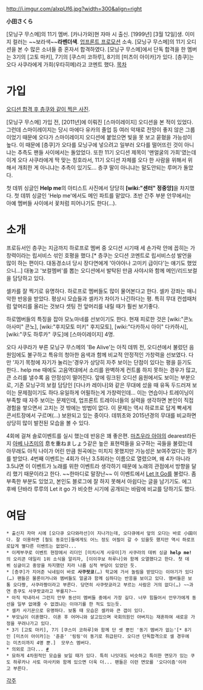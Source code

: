 http://i.imgur.com/aIxpUf6.jpg?width=300&align=right

'''小田さくら'''

[모닝구 무스메]의 11기 멤버. [카나가와]현 자마 시 출신. [1999년] [3월 12일]생.
이미지 컬러는 ~~보라색~~'''라벤더색'''. [[업프론트 프로모션]] 소속.
[모닝구 무스메]의 11기 오디션을 본 수 많은 소녀들 중 혼자서 합격하였다. [모닝구 무스메]에서 단독 합격을 한 멤버는 3기의 [고토 마키], 7기의 [쿠스미 코하루], 8기의 [미츠이 아이카]가 있다. [층쿠]는 오다 사쿠라에게 가희(우타히메)라고 코멘트 했다.
[[목차]]
= 가입 =
[http://dcimg1.dcinside.com/viewimage.php?id=japan_entertainment&no=29bcc427b68277a16fb3dab004c86b6f6b0b0f26ed5ca8b41bf574e5a4a59d615c532cdeb7e24d246633ce195c2b9ab7292f8b81825f86c18c713c45e18041016f9232f795d37afbaa62fc89f7736afeb8e9b6e11085c95118&f_no=24b0d774b5836af637ee82e74585756e6ed7a0ae2b3df0 오디션 합격 후 층쿠와 같이 찍은 사진]. 

[모닝구 무스메] 가입 전, [2011년]에 이뤄진 [스마이레이지] 오디션을 본 적이 있었다. 그런데 스마이레이지는 당시 마에다 유카의 졸업 등 여러 악재로 전망이 좋지 않은 그룹이었기 때문에 오다가 스마이레이지 오디션에 붙었으면 빛을 못 보고 묻혔을 가능성이 높다. 이 때문에 [층쿠]가 오다를 모닝구에 넣으려고 일부러 오다를 떨어뜨린 것이 아니냐는 추측도 팬들 사이에서는 돌았었다. 또한 11기 오디션 제목이 '맨얼굴의 가희'였는데 이게 오다 사쿠라에게 딱 맞는 칭호라서, 11기 오디션 자체를 오다 한 사람을 위해서 위해서 개최한 게 아니냐는 추측이 있기도... 층쿠 딸이 아니냐는 말도안되는 루머가 돌았다.

첫 데뷔 싱글인 '''Help me'''의 아티스트 사진에서 당당히 '''[wiki:"센터" 정중앙]'''을 차지했다. 첫 데뷔 싱글인 'Help me'에서도 메인 파트를 맡았다. 초반 간주 부분 안무에서는 아예 멤버들 사이에서 꽃처럼 피어나기도 한다(…). 

= 소개 =
프로듀서인 층쿠는 지금까지 하로프로 멤버 중 오디션 시기때 세 손가락 안에 꼽히는 가창력이라는 립서비스 섞인 호평을 했다.[* 층쿠는 오디션 코멘트로 립서비스성 발언을 많이 하는 편이다. 대동경소녀 당시 장다연에게 '아야야나 고미키 급이다'는 얘기도 했었으니...] 대놓고 '보컬멤버'를 뽑는 오디션에서 발탁된 만큼 사야시와 함께 메인/리드보컬을 담당하고 있다.

셀카를 잘 찍기로 유명하다. 하로프로 멤버들도 많이 물어본다고 한다. 셀카 강좌는 매니악한 반응을 받았다. 평상시 모습들과 셀카가 차이가 나긴하다는 평. 특히 무대 컨셉때처럼 앞머리를 올리는 것보다 셋팅 전 앞머리를 내릴 때가 훨씬 보기좋다.

하로멤버들의 특징을 잡아 모노마네를 선보이기도 한다. 현재 피로한 것은 [wiki:"콘노 아사미" 콘노], [wiki:"후지모토 미키" 후지모토], [wiki:"다카하시 아이" 다카하시], [wiki:"쿠도 하루카" 쿠도]에 [스마이레이지] 4명.

오다 사쿠라가 부른 모닝구 무스메의 'Be Alive'는 아직 데뷔 전, 오디션에서 불렀던 음원임에도 불구하고 특유의 청아한 음색과 함께 비교적 안정적인 가창력을 선보였다. 다만 '자기 목청에 자기가 눌리는'경우가 상당히 자주 보이는 단점이 있다는 평을 듣기도 한다.. help me 때에도 고음역대에서 소리를 완벽하게 컨트롤 하지 못하는 경우가 많고, 큰 소리를 낼수록 음 안정성이 떨어진다. 앞에 링크된 오디션 음원에서도 보이는 부분으로, 기존 모닝구의 보컬 담당인 [다나카 레이나]와 같은 무대에 섰을 때 유독 두드러져 보이는 문제점이기도 하다.유일하게 어필하는게 가창력인데... 이는 연습이나 트레이닝이 부족할 때 자주 보이는 문제인데, 업프론트 트레이너들의 실력을 생각하면 본인이 직접 경험을 쌓으면서 고치는 것 밖에는 방법이 없다. 이 문제는 역시 하로프로 답게 빡세게 콘서트장에서 구르며(...) 보완되고 있는 중이다. 데뷔초와 2015년경의 무대를 비교하면 상당히 많이 발전된 모습을 볼 수 있다.

4회에 걸쳐 솔로이벤트를 실시 했는데 반응은 꽤 좋은편. [[마츠우라 아야]]의 dearest라든지 [[아베 나츠미]]의 息を重ねましょう같은 높은 표현력들을 요구하는 곡들을 불렀는데 아무래도 아직 나이가 어린 만큼 원곡에는 미치지 못했지만 가능성은 보여주었다는 평가를 받았다.
4번째 이벤트는 4회가 아닌 3.5회라는 이름으로 열렸으며, 왜 4가 아니라 3.5냐면 이 이벤트가 노래를 위한 이벤트라 생각하기 때문에 노래의 관점에서 방향을 달리 했기 때문이라고 한다. ~~한마디로 말장난~~ 이 이벤트에서 [[Let It Go]]를 불렀다. 좀 부족한 부분도 있었고, 본인도 블로그에 잘 하지 못해서 아쉽다는 글을 남기기도. 에그 후배 단바라 루루의 Let it go 가 비슷한 시기에 공개되는 바람에 비교를 당하기도 했다.
= 여담 =
 * 출신지 자마 시에 [오다큐 오다와라선]이 지나가는데, 오다큐에서 앞의 오다는 바로 小田이다. 잘 이용하면 [철도 동호인]들에게도 어느 정도 어필이 갈 수 있을듯 했지만 역시 하로프로답게 별다른 이벤트는 없었다...
 * 이케부쿠로 이벤트 현장에서 리더인 [미치시게 사유미]가 사쿠라의 데뷔 싱글 '''help me!'''의 오리콘 데일리 1위 소식을 알리자, [이이쿠보 하루나]와 함께 오열했다고 한다. 첫 데뷔 싱글이고 중앙을 차지했던 지라 나름 심적 부담이 있었던 듯. 
 * [층쿠]가 지어준 닉네임이 바로 '''사쿠랏쿄'''(…) 학교에 가서 놀림을 받았다는 이야기가 있다(…) 팬들은 물론이거니와 멤버들도 얼굴과 함께 심하다는 반응을 보이고 있다. 멤버들은 보통 오다짱, 사쿠라짱이라고 부른다. 당연히 사쿠랏쿄라고 부르는 사람은 거의 없다(…) ~~과연 층쿠도 사쿠랏쿄라고 부를지?~~
 * 아직 막내라서 그런지 안무 동선이 멤버들 중에서 가장 길다. 너무 힘들어서 안무가에게 동선을 일부 없애줄 수 없겠냐는 이야기를 한 적도 있는듯.
 * 셀카 사기꾼으로 유명하다. 보통 때 모습은 셀카와 큰 갭이 있다.
 * 부모님이 이혼했다. 이혼 후 어머니와 살고있으며 국회의원인 아버지는 재혼하여 새로운 가정을 꾸려나가고 있다.
 * 3기 [고토 마키], 7기 [쿠스미 코하루]와 함께 단 셋 뿐인 '동기 멤버가 없는'[* 8기인 [미츠이 아이카]는 '쥰쥰' '링링'이 동기로 취급된다. 오디션 단독합격으로 셀 경우에는 미츠이까지 4명 뿐.]  모무스 멤버다.
 * 의외로 크다... [http://new.theqoo.net/index.php?mid=jdol&category=26384&page=2&document_srl=20604978 #]
 * 묘하게 4차원적인 모습을 보일 때가 있다. 특히 나잇대도 비슷하고 특이한 면모가 있는 쿠도 하루카나 사토 마사키와 함께 있으면 더욱 더... 팬들은 이런 면모를 '오다이즘'이라고 부른다.
[[각주]]
